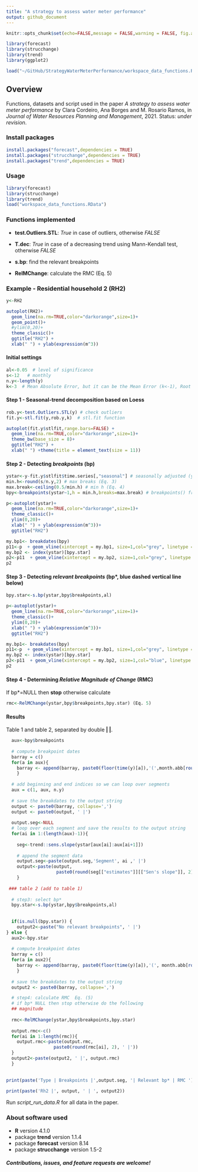 ---
title: "A strategy to assess water meter performance"
output: github_document
---

```{r include=FALSE}
knitr::opts_chunk$set(echo=FALSE,message = FALSE,warning = FALSE, fig.align="center")
```



```{r, echo=FALSE}
library(forecast)
library(strucchange)
library(trend)
library(ggplot2)
```



```{r, echo=FALSE}
load("~/GitHub/StrategyWaterMeterPerformance/workspace_data_functions.RData")
```

## Overview

Functions, datasets and script used in the paper *A strategy to assess water meter performance* by Clara Cordeiro, Ana Borges and M. Rosario Ramos, in *Journal of Water Resources Planning and Management*, 2021. Status: *under revision*.

### Install packages

```R
install.packages("forecast",dependencies = TRUE)
install.packages("strucchange",dependencies = TRUE)
install.packages("trend",dependencies = TRUE)
```

### Usage 

```R
library(forecast)  
library(strucchange) 
library(trend) 
load("workspace_data_functions.RData")
```

### Functions implemented 

- **test.Outliers.STL**: *True* in case of outliers, otherwise *FALSE*

- **T.dec**: *True* in case of a decreasing trend using Mann-Kendall test, otherwise *FALSE*

- **s.bp**: find the relevant breakpoints

- **RelMChange**: calculate the RMC (Eq. 5)


### Example - Residential household 2 (RH2)

```R
y<-RH2
```

```{r fig.height=3,fig.width=6}
autoplot(RH2)+
  geom_line(na.rm=TRUE,color="darkorange",size=1)+
  geom_point()+
  #ylim(0,20)+
  theme_classic()+
  ggtitle("RH2") +
  xlab(" ") + ylab(expression(m^3))

```

#### Initial settings

```R
al<-0.05  # level of significance
s<-12   # monthly
n.y<-length(y)  
k<-3  # Mean Absolute Error, but it can be the Mean Error (k<-1), Root Mean Square Error (k<-2); see accuracy() from package forecast for more information about it.
```

#### Step 1 - Seasonal-trend decomposition based on Loess

```R
rob.y<-test.Outliers.STL(y) # check outliers
fit.y<-stl.fit(y,rob.y,k)  # stl.fit function
```

```{r fig.height=4,fig.width=6}
autoplot(fit.y$stlfit,range.bars=FALSE) +
  geom_line(na.rm=TRUE,color="darkorange",size=1)+
  theme_bw(base_size = 8)+
  ggtitle("RH2") +
  xlab(" ") +theme(title = element_text(size = 11))
```

#### Step 2 - Detecting *breakpoints* (bp)

```R
ystar<-y-fit.y$stlfit$time.series[,"seasonal"] # seasonally adjusted (y*)  (Eq.2)
min.h<-round(s/n.y,2) # max breaks (Eq. 3)
max.break<-ceiling(0.5/min.h) # min h (Eq. 4)
bpy<-breakpoints(ystar~1,h = min.h,breaks=max.break) # breakpoints() from package strucchange
```

```{r fig.height=3,fig.width=6}
p<-autoplot(ystar)+
  geom_line(na.rm=TRUE,color="darkorange",size=1)+
  theme_classic()+
  ylim(0,20)+
  xlab(" ") + ylab(expression(m^3))+
  ggtitle("RH2")

my.bp1<- breakdates(bpy)
p11<-p  + geom_vline(xintercept = my.bp1, size=1,col="grey", linetype = "dashed")
my.bp2 <- index(ystar)[bpy.star]
p2<-p11  + geom_vline(xintercept = my.bp2, size=1,col="grey", linetype = "dashed")
p2
```


#### Step 3 - Detecting *relevant breakpoints* (bp*, blue dashed vertical line below)

```R
bpy.star<-s.bp(ystar,bpy$breakpoints,al)
```
```{r fig.height=3,fig.width=6}
p<-autoplot(ystar)+
  geom_line(na.rm=TRUE,color="darkorange",size=1)+
  theme_classic()+
  ylim(0,20)+
  xlab(" ") + ylab(expression(m^3))+
  ggtitle("RH2")

my.bp1<- breakdates(bpy)
p11<-p  + geom_vline(xintercept = my.bp1, size=1,col="grey", linetype = "dashed")
my.bp2 <- index(ystar)[bpy.star]
p2<-p11  + geom_vline(xintercept = my.bp2, size=1,col="blue", linetype = "dashed")
p2
```

#### Step 4 - Determining *Relative Magnitude of Change* (RMC) 

If bp*=NULL then **stop** otherwise calculate

```R
rmc<-RelMChange(ystar,bpy$breakpoints,bpy.star) (Eq. 5)
```

#### Results 

Table 1 and table 2, separated by double **|  |**. 

```{r, echo=FALSE}
  
  aux<-bpy$breakpoints
  
  # compute breakpoint dates
  barray = c()
  for(a in aux){
    barray <- append(barray, paste0(floor(time(y)[a]),'(',month.abb[round(((time(y)[a] %% 1)*12) + 1)],')'))
    }
  
  # add beginning and end indices so we can loop over segments
  aux = c(1, aux, n.y)
  
  # save the breakdates to the output string
  output <- paste0(barray, collapse=',') 
  output <- paste0(output, ' |')
  
  output.seg<-NULL
  # loop over each segment and save the results to the output string
  for(ai in 1:(length(aux)-1)){
    
    seg<-trend::sens.slope(ystar[aux[ai]:aux[ai+1]])
    
    # append the segment data
    output.seg<-paste(output.seg,'Segment', ai ,' |')
    output<-paste(output, 
                   paste0(round(seg[["estimates"]][["Sen's slope"]], 2), '(',round(seg[["p.value"]], 5),')', ' |'))
    }
  
 ### table 2 (add to table 1)
  
  # step3: select bp*
  bpy.star<-s.bp(ystar,bpy$breakpoints,al)
  
  
  if(is.null(bpy.star)) {
    output2<-paste("No relevant breakpoints", ' |')
} else {
  aux2<-bpy.star
  
  # compute breakpoint dates
  barray = c()
  for(a in aux2){
    barray <- append(barray, paste0(floor(time(y)[a]),'(', month.abb[round(((time(y)[a] %% 1)*12) + 1)], ')'))
    }
  
  # save the breakdates to the output string
  output2 <- paste0(barray, collapse=',') 

  # step4: calculate RMC  Eq. (5)
  # if bp* NULL then stop otherwise do the following
  ## magnitude
  
  rmc<-RelMChange(ystar,bpy$breakpoints,bpy.star)
  
  output.rmc<-c()
  for(ai in 1:length(rmc)){
    output.rmc<-paste(output.rmc, 
                  paste0(round(rmc[ai], 2), ' |'))
  }
  output2<-paste(output2, ' |', output.rmc)
  }
  
  
print(paste('Type | Breakpoints |',output.seg, '| Relevant bp* | RMC '))
  
print(paste('Rh2 |', output, ' | ', output2))
```

Run *script_run_data.R* for all data in the paper.

### About software used

- **R** version 4.1.0
- package **trend** version 1.1.4
- package **forecast** version 8.14
- package **strucchange** version 1.5-2

#### *Contributions, issues, and feature requests are welcome!*